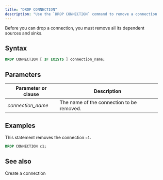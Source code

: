 ```yaml
---
title: "DROP CONNECTION"
description: "Use the `DROP CONNECTION` command to remove a connection."
---
```


Before you can drop a connection, you must remove all its dependent sources and sinks.

## Syntax

```sql
DROP CONNECTION [ IF EXISTS ] connection_name;
```

## Parameters
| Parameter or clause | Description                               |
| ------------------- | ----------------------------------------- |
| _connection\_name_  | The name of the connection to be removed. |

## Examples

This statement removes the connection `c1`.

```sql
DROP CONNECTION c1;
```

## See also
<CardGroup>
  <Card
    title="CREATE CONNECTION"
    icon="plug"
    iconType="solid"
    href="/docs/current/sql-create-connection/"
  >
    Create a connection
  </Card>
</CardGroup>
